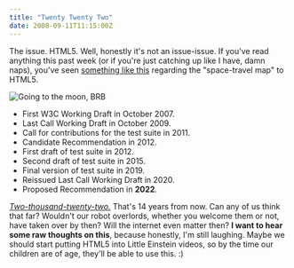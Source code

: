 ```yaml
---
title: "Twenty Twenty Two"
date: 2008-09-11T11:15:00Z
---
```


The issue. HTML5. Well, honestly it's not an issue-issue. If you've read anything this past week (or if you're just catching up like I have, damn naps), you've seen [something like this][1] regarding the "space-travel map" to HTML5.

![Going to the moon, BRB](http://lolcat.com/pics/tothemooncat.jpg)

* First W3C Working Draft in October 2007.
* Last Call Working Draft in October 2009.
* Call for contributions for the test suite in 2011.
* Candidate Recommendation in 2012.
* First draft of test suite in 2012.
* Second draft of test suite in 2015.
* Final version of test suite in 2019.
* Reissued Last Call Working Draft in 2020.
* Proposed Recommendation in **2022**.

[*Two-thousand-twenty-two.*][1] That's 14 years from now. Can any of us think that far? Wouldn't our robot overlords, whether you welcome them or not, have taken over by then? Will the internet even matter then? **I want to hear some raw thoughts on this**, because honestly, I'm still laughing. Maybe we should start putting HTML5 into Little Einstein videos, so by the time our children are of age, they'll be able to use this. :)

[1]: http://blogs.techrepublic.com.com/programming-and-development/?p=718
[2]: http://ishtml5readyyet.com/
